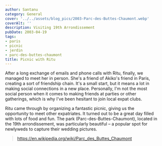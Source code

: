 ```yaml
---
author: Santanu
category: General
cover: '../../assets/blog_pics/2003-Parc-des-Buttes-Chaumont.webp'
coverAlt: ''
description: Visiting 19th Arrondissement 
pubDate: 2003-04-19
tags:
- paris
- picnic
- jerdin
- parc-des-buttes-chaumont
title: Picnic with Ritu
---
```

After a long exchange of emails and phone calls with Ritu, finally, we managed to meet her in person. She's a friend of Akiko's friend in Paris, creating a sort of friendship chain. It's a small start, but it means a lot in making social connections in a new place. Personally, I'm not the most social person when it comes to making friends at parties or other gatherings, which is why I've been hesitant to join local expat clubs.

Ritu came through by organizing a fantastic picnic, giving us the opportunity to meet other expatriates. It turned out to be a great day filled with lots of food and fun. The park (Parc-des-Buttes-Chaumont), located in the 19th arrondissement, was particularly beautiful – a popular spot for newlyweds to capture their wedding pictures.

>https://en.wikipedia.org/wiki/Parc_des_Buttes_Chaumont